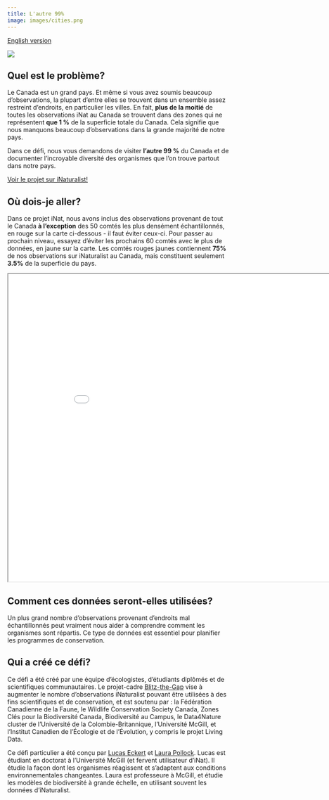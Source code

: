 ```yaml
---
title: L'autre 99%
image: images/cities.png
---
```


[English version](https://pollocklab.github.io/blitz-the-gap/challenges/99-percent.html){.btn .btn-secondary .btn role="button"}

![](images/other-99-percent-2.jpeg){fig-align="center"}

## Quel est le problème?

Le Canada est un grand pays. Et même si vous avez soumis beaucoup d'observations, la plupart d'entre elles se trouvent dans un ensemble assez restreint d'endroits, en particulier les villes. En fait, **plus de la moitié** de toutes les observations iNat au Canada se trouvent dans des zones qui ne représentent **que 1 %** de la superficie totale du Canada. Cela signifie que nous manquons beaucoup d'observations dans la grande majorité de notre pays.

Dans ce défi, nous vous demandons de visiter **l’autre 99 %** du Canada et de documenter l'incroyable diversité des organismes que l'on trouve partout dans notre pays.

[Voir le projet sur iNaturalist!](https://www.inaturalist.org/projects/blitz-the-gap-the-other-99){.btn .btn-primary .btn role="button"}

## Où dois-je aller?

Dans ce projet iNat, nous avons inclus des observations provenant de tout le Canada **à l'exception** des 50 comtés les plus densément échantillonnés, en rouge sur la carte ci-dessous - il faut éviter ceux-ci. Pour passer au prochain niveau, essayez d’éviter les prochains 60 comtés avec le plus de données, en jaune sur la carte. Les comtés rouges jaunes contiennent **75%** de nos observations sur iNaturalist au Canada, mais constituent seulement **3.5%** de la superficie du pays.

```{=html}
<iframe width="900" height="700" src="maps/99-percent-map.html" title="The Other 99%"></iframe>
```

## Comment ces données seront-elles utilisées?

Un plus grand nombre d'observations provenant d'endroits mal échantillonnés peut vraiment nous aider à comprendre comment les organismes sont répartis. Ce type de données est essentiel pour planifier les programmes de conservation.

## Qui a créé ce défi?

Ce défi a été créé par une équipe d'écologistes, d'étudiants diplômés et de scientifiques communautaires. Le projet-cadre [Blitz-the-Gap](https://blitzthegap.org/) vise à augmenter le nombre d'observations iNaturalist pouvant être utilisées à des fins scientifiques et de conservation, et est soutenu par : la Fédération Canadienne de la Faune, le Wildlife Conservation Society Canada, Zones Clés pour la Biodiversité Canada, Biodiversité au Campus, le Data4Nature cluster de l’Université de la Colombie-Britannique, l’Université McGill, et l’Institut Canadien de l’Écologie et de l’Évolution, y compris le projet Living Data.

Ce défi particulier a été conçu par [Lucas Eckert](https://www.lucaseckert.ca/) et [Laura Pollock](https://qbiodiversity.org/). Lucas est étudiant en doctorat à l'Université McGill (et fervent utilisateur d'iNat). Il étudie la façon dont les organismes réagissent et s'adaptent aux conditions environnementales changeantes. Laura est professeure à McGill, et étudie les modèles de biodiversité à grande échelle, en utilisant souvent les données d'iNaturalist.
